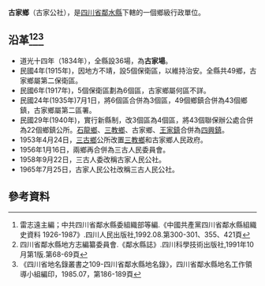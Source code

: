 '''古家鄉'''（古家公社），是[[四川省|四川省]][[鄰水縣|鄰水縣]]下轄的一個鄉級行政單位。

== 沿革<ref>雷志遠主編；中共四川省鄰水縣委組織部等編.《中國共產黨四川省鄰水縣組織史資料 1926-1987》.四川人民出版社,1992.08.第300-301、355、421頁</ref><ref>四川省鄰水縣地方志編纂委員會.《鄰水縣誌》.四川科學技術出版社,1991年10月第1版.第68-69頁</ref><ref>《四川省地名錄叢書之109-四川省鄰水縣地名錄》，四川省鄰水縣地名工作領導小組編印，1985.07，第186-189頁</ref> ==
* 道光十四年（1834年），全縣設36場，為'''古家場'''。
* 民國4年(1915年)，因地方不靖，設5個保衛區，以維持治安。全縣共49鄉，古家鄉屬第二保衛區。
* 民國6年(1917年)，5個保衛區劃為6個區，古家鄉屬何區不詳。
* 民國24年(1935年)7月1日，將6個區合併為3個區，49個鄉鎮合併為43個鄉鎮，古家鄉屬第二區署。
* 民國29年(1940年)，實行新縣制，改3個區為4個區，將43個聯保辦公處合併為22個鄉鎮公所。[[石龍鄉_(鄰水縣)|石龍鄉]]、[[三教鄉_(鄰水縣)|三教鄉]]、古家鄉、[[王家鎮_(鄰水縣)|王家鎮]]合併為[[四興鎮|四興鎮]]。
* 1953年4月24日，[[三古鄉|三古鄉]]公所改置[[三教鄉_(鄰水縣)|三教鄉]]和古家鄉人民政府。
* 1956年1月16日，兩鄉再合併為三古人民委員會。
* 1958年9月22日，三古人委改稱古家人民公社。
* 1965年7月25日，古家人民公社改稱三古人民公社。

== 參考資料 ==
{{reflist}}
{{行政區劃小作品}}
{{鄰水縣行政區劃（清代）}}
{{鄰水縣行政區劃（民國4年至民國24年7月1日）}}
{{鄰水縣行政區劃（民國24年7月1日至民國29年4月）}}
{{鄰水縣行政區劃（1953年4月24日至1953年9月4日）}}
{{鄰水縣行政區劃（1953年9月4日至1955年3月5日）}}
{{鄰水縣行政區劃（1955年3月5日至1956年1月24日）}}
{{鄰水縣行政區劃（1956年1月24日至1963年5月25日）}}
{{鄰水縣行政區劃（1963年5月25日至1993年12月31日）}}
{{鄰水縣行政區劃}}